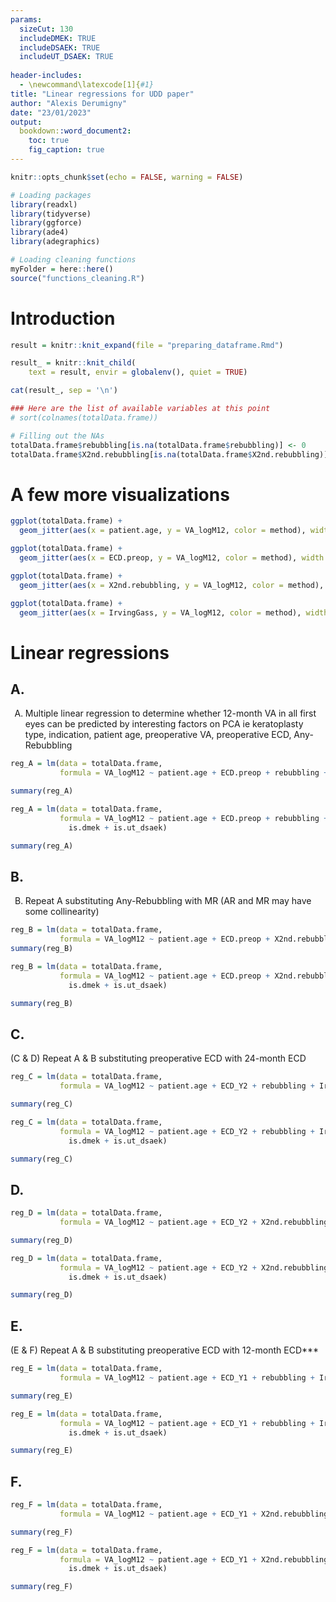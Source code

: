 ```yaml
---
params:
  sizeCut: 130
  includeDMEK: TRUE
  includeDSAEK: TRUE
  includeUT_DSAEK: TRUE
  
header-includes:
  - \newcommand\latexcode[1]{#1}
title: "Linear regressions for UDD paper"
author: "Alexis Derumigny"
date: "23/01/2023"
output: 
  bookdown::word_document2:
    toc: true
    fig_caption: true
---
```


```r
knitr::opts_chunk$set(echo = FALSE, warning = FALSE)

# Loading packages
library(readxl)
library(tidyverse)
library(ggforce)
library(ade4)
library(adegraphics)

# Loading cleaning functions
myFolder = here::here()
source("functions_cleaning.R")
```

# Introduction

```r
result = knitr::knit_expand(file = "preparing_dataframe.Rmd")

result_ = knitr::knit_child(
    text = result, envir = globalenv(), quiet = TRUE)

cat(result_, sep = '\n')
```


```r
### Here are the list of available variables at this point
# sort(colnames(totalData.frame))
```


```r
# Filling out the NAs
totalData.frame$rebubbling[is.na(totalData.frame$rebubbling)] <- 0
totalData.frame$X2nd.rebubbling[is.na(totalData.frame$X2nd.rebubbling)] <- 0
```


# A few more visualizations

```r
ggplot(totalData.frame) + 
  geom_jitter(aes(x = patient.age, y = VA_logM12, color = method), width = 1, height = 0.1)
```

```r
ggplot(totalData.frame) + 
  geom_jitter(aes(x = ECD.preop, y = VA_logM12, color = method), width = 1, height = 0.1)
```

```r
ggplot(totalData.frame) + 
  geom_jitter(aes(x = X2nd.rebubbling, y = VA_logM12, color = method), width = 0.1, height = 0.1)
```

```r
ggplot(totalData.frame) + 
  geom_jitter(aes(x = IrvingGass, y = VA_logM12, color = method), width = 0.1, height = 0.1)
```


# Linear regressions


## A. 

(A)  Multiple linear regression to determine whether 12-month VA in all first eyes can be predicted by interesting factors on PCA ie keratoplasty type, indication, patient age, preoperative VA, preoperative ECD, Any-Rebubbling

```r
reg_A = lm(data = totalData.frame,
           formula = VA_logM12 ~ patient.age + ECD.preop + rebubbling + IrvingGass)

summary(reg_A)
```

```r
reg_A = lm(data = totalData.frame,
           formula = VA_logM12 ~ patient.age + ECD.preop + rebubbling + IrvingGass +
             is.dmek + is.ut_dsaek)

summary(reg_A)
```


## B. 

(B)   Repeat A substituting Any-Rebubbling with MR (AR and MR may have some collinearity)

```r
reg_B = lm(data = totalData.frame,
           formula = VA_logM12 ~ patient.age + ECD.preop + X2nd.rebubbling + IrvingGass)
summary(reg_B)
```

```r
reg_B = lm(data = totalData.frame,
           formula = VA_logM12 ~ patient.age + ECD.preop + X2nd.rebubbling + IrvingGass +
             is.dmek + is.ut_dsaek)

summary(reg_B)
```


## C.

(C & D) Repeat A & B substituting preoperative ECD with 24-month ECD

```r
reg_C = lm(data = totalData.frame,
           formula = VA_logM12 ~ patient.age + ECD_Y2 + rebubbling + IrvingGass)

summary(reg_C)
```

```r
reg_C = lm(data = totalData.frame,
           formula = VA_logM12 ~ patient.age + ECD_Y2 + rebubbling + IrvingGass +
             is.dmek + is.ut_dsaek)

summary(reg_C)
```

## D.

```r
reg_D = lm(data = totalData.frame,
           formula = VA_logM12 ~ patient.age + ECD_Y2 + X2nd.rebubbling + IrvingGass)

summary(reg_D)
```

```r
reg_D = lm(data = totalData.frame,
           formula = VA_logM12 ~ patient.age + ECD_Y2 + X2nd.rebubbling + IrvingGass +
             is.dmek + is.ut_dsaek)

summary(reg_D)
```


## E.

(E & F) Repeat A & B substituting preoperative ECD with 12-month ECD***

```r
reg_E = lm(data = totalData.frame,
           formula = VA_logM12 ~ patient.age + ECD_Y1 + rebubbling + IrvingGass)

summary(reg_E)
```

```r
reg_E = lm(data = totalData.frame,
           formula = VA_logM12 ~ patient.age + ECD_Y1 + rebubbling + IrvingGass +
             is.dmek + is.ut_dsaek)

summary(reg_E)
```


## F.

```r
reg_F = lm(data = totalData.frame,
           formula = VA_logM12 ~ patient.age + ECD_Y1 + X2nd.rebubbling + IrvingGass)

summary(reg_F)
```

```r
reg_F = lm(data = totalData.frame,
           formula = VA_logM12 ~ patient.age + ECD_Y1 + X2nd.rebubbling + IrvingGass +
             is.dmek + is.ut_dsaek)

summary(reg_F)
```


